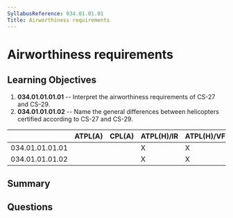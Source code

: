 ```yaml
---
SyllabusReference: 034.01.01.01
Title: Airworthiness requirements
---
```


# Airworthiness requirements

## Learning Objectives

1. **034.01.01.01.01** -- Interpret the airworthiness requirements of CS-27 and
   CS-29.
2. **034.01.01.01.02** -- Name the general differences between helicopters
   certified according to CS-27 and CS-29.

|                 | ATPL(A) | CPL(A) | ATPL(H)/IR | ATPL(H)/VFR | CPL(H) | IR  | CBIR(A) |
| --------------- | ------- | ------ | ---------- | ----------- | ------ | --- | ------- |
| 034.01.01.01.01 |         |        | X          | X           | X      |     |         |
| 034.01.01.01.02 |         |        | X          | X           | X      |     |         |

## Summary

## Questions
